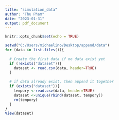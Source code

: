 ```yaml
---
title: "simulation_data"
author: "Thu Pham"
date: "2023-01-31"
output: pdf_document
---
```


```r
knitr::opts_chunk$set(echo = TRUE)
```

```r
setwd("C:/Users/michaelino/Desktop/append/data")
for (data in list.files()){
  
  # Create the first data if no data exist yet
  if (!exists("dataset")){
    dataset <- read.csv(data, header=TRUE)
  }
  
  # if data already exist, then append it together
  if (exists("dataset")){
    tempory <-read.csv(data, header=TRUE)
    dataset <-unique(rbind(dataset, tempory))
    rm(tempory)
  }
}
View(dataset)
```

